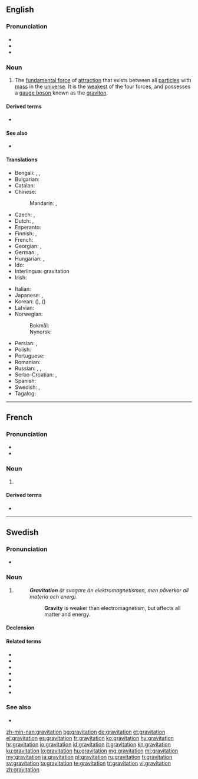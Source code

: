 {{also|Gravitation}}
==English==
{{wikipedia}}

===Pronunciation===
* {{IPA|/ˌɡɹævɪˈteɪʃən/|lang=en}}
* {{audio|en-us-gravitation.ogg|Audio (US)|lang=en}}
* {{rhymes|eɪʃən|lang=en}}

===Noun===
{{en-noun|-|s}}

# {{label|en|physics}} The [[fundamental force]] of [[attraction]] that exists between all [[particle]]s with [[mass]] in the [[universe]]. It is the [[weakest]] of the four forces, and possesses a [[gauge boson]] known as the [[graviton]].

====Derived terms====
* {{l|en|gravitational}}

====See also====
* {{l|en|gravity}}

====Translations====
{{trans-top|fundamental force of attraction}}
* Bengali: {{t|bn|অভিকর্ষ|sc=Beng}}, {{t|bn|মহাকর্ষ|sc=Beng}}, {{t|bn|মাধ্যাকর্ষণ|sc=Beng}}
* Bulgarian: {{t|bg|гравитация|f|sc=Cyrl}}
* Catalan: {{t|ca|gravitació|f}}
* Chinese:
*: Mandarin: {{t+|cmn|重力|tr=zhònglì|sc=Hani}}, {{t+|cmn|引力|tr=yǐnlì|sc=Hani}}
* Czech: {{t|cs|přitažlivost|f}}, {{t|cs|gravitace|f}}
* Dutch: {{t+|nl|zwaartekracht|f}}, {{t+|nl|gravitatie|f}}
* Esperanto: {{t|eo|gravitada ondo}}
* Finnish: {{t+|fi|painovoima}}, {{t+|fi|gravitaatio}}
* French: {{t+|fr|gravitation|f}}
* Georgian: {{t|ka|მიზიდულობა|sc=Geor}}, {{t|ka|გრავიტაცია|sc=Geor}}
* German: {{t+|de|Schwerkraft|f}}, {{t+|de|Gravitation|f}}
* Hungarian: {{t+|hu|gravitáció}}, {{t+|hu|tömegvonzás}}
* Ido: {{t|io|gravitado}}
* Interlingua: gravitation
* Irish: {{t+|ga|imtharraingt|f}}
{{trans-mid}}
* Italian: {{t+|it|gravitazione|f}}
* Japanese: {{t|ja|引力|tr=いんりょく, inryoku}}, {{t+|ja|重力|tr=じゅうりょく, jūryoku|sc=Jpan}}
* Korean: {{t+|ko|인력|tr=inryeok|sc=Kore}} ({{t+|ko|引力|sc=Kore}}), {{t+|ko|중력|tr=jungryeok|sc=Kore}} ({{t+|ko|重力|sc=Kore}})
* Latvian: {{t|lv|gravitācija|f}}
* Norwegian:
*: Bokmål: {{t|nb|gravitasjon|m}}
*: Nynorsk: {{t|nn|gravitasjon|m}}
* Persian: {{t+|fa|گرانش|sc=fa-Arab}}, {{t+|fa|جاذبه|sc=fa-Arab}}
* Polish: {{t+|pl|grawitacja|f}}
* Portuguese: {{t+|pt|gravitação|f}}
* Romanian: {{t+|ro|gravitație|f}}
* Russian: {{t+|ru|гравита́ция|f}}, {{t+|ru|тяготе́ние|n}}, {{t+|ru|притяже́ние|n}}
* Serbo-Croatian: {{t+|sh|gravitácija|f}}, {{t+|sh|teža|f}}
* Spanish: {{t+|es|gravitación|f}}
* Swedish: {{t+|sv|gravitation|c}}, {{t+|sv|tyngdkraft|c}}
* Tagalog: {{t|tl|karagsinan}}
{{trans-bottom}}

----

==French==

===Pronunciation===
* {{IPA|/ɡʁa.vi.ta.sjɔ̃/|lang=fr}}
* {{audio|Fr-gravitation.ogg|France|lang=fr}}

===Noun===
{{fr-noun|f}}

# {{label|fr|physics}} {{l|en|gravitation}}

====Derived terms====
* {{l|fr|gravitationnel}}

----

==Swedish==

===Pronunciation===
* {{IPA|/ɡravɪtaˈɧuːn/|lang=sv}}

===Noun===
{{sv-noun|c}}

# {{label|sv|physics}} {{l|en|gravitation}}
#: '''''Gravitation''' är svagare än elektromagnetismen, men påverkar all materia och energi.''
#:: '''Gravity''' is weaker than electromagnetism, but affects all matter and energy.

====Declension====
{{sv-noun-unc-irreg-c|2=gravitationen}}

====Related terms====
* {{l|sv|gravitationell}}
* {{l|sv|gravitationsfält}}
* {{l|sv|gravitationslins}}
* {{l|sv|gravitationsstrålning}}
* {{l|sv|gravitationsvåg}}
* {{l|sv|gravitera}}
* {{l|sv|graviton}}

===See also===
* {{list:fundamental interactions/sv}}

[[zh-min-nan:gravitation]]
[[bg:gravitation]]
[[de:gravitation]]
[[et:gravitation]]
[[el:gravitation]]
[[es:gravitation]]
[[fr:gravitation]]
[[ko:gravitation]]
[[hy:gravitation]]
[[hr:gravitation]]
[[io:gravitation]]
[[id:gravitation]]
[[it:gravitation]]
[[kn:gravitation]]
[[ku:gravitation]]
[[lo:gravitation]]
[[hu:gravitation]]
[[mg:gravitation]]
[[ml:gravitation]]
[[my:gravitation]]
[[ja:gravitation]]
[[pl:gravitation]]
[[ru:gravitation]]
[[fi:gravitation]]
[[sv:gravitation]]
[[ta:gravitation]]
[[te:gravitation]]
[[tr:gravitation]]
[[vi:gravitation]]
[[zh:gravitation]]